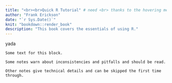 ```yaml
--- 
title: "<br><br>Quick R Tutorial" # need <br> thanks to the hovering menu
author: "Frank Erickson"
date: "`r Sys.Date()`"
knit: "bookdown::render_book"
description: "This book covers the essentials of using R."
---
```


yada

```block
Some text for this block.
```

```block2
Some notes warn about inconsistencies and pitfalls and should be read.
```


```block2
Other notes give technical details and can be skipped the first time through.
```


